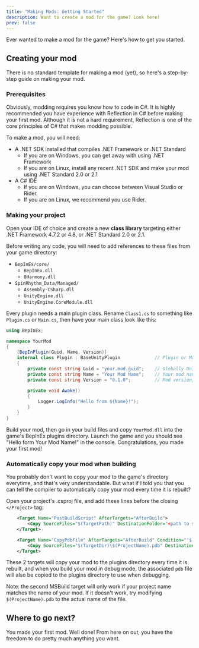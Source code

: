 ```yaml
---
title: "Making Mods: Getting Started"
description: Want to create a mod for the game? Look here!
prev: false
---
```


Ever wanted to make a mod for the game? Here's how to get you started.

## Creating your mod

There is no standard template for making a mod (yet), so here's a step-by-step guide on making your mod.

### Prerequisites

Obviously, modding requires you know how to code in C#. It is highly recommended you have experience with Reflection in C# before making your first mod. Although it is not a hard requirement, Reflection is one of the core principles of C# that makes modding possible.

To make a mod, you will need:
- A .NET SDK installed that compiles .NET Framework or .NET Standard
    - If you are on Windows, you can get away with using .NET Framework
    - If you are on Linux, install any recent .NET SDK and make your mod using .NET Standard 2.0 or 2.1
- A C# IDE
    - If you are on Windows, you can choose between Visual Studio or Rider.
    - If you are on Linux, we recommend you use Rider.

### Making your project

Open your IDE of choice and create a new **class library** targeting either .NET Framework 4.7.2 or 4.8, or .NET Standard 2.0 or 2.1.

Before writing any code, you will need to add references to these files from your game directory:
- `BepInEx/core/`
    - `BepInEx.dll`
    - `0Harmony.dll`
- `SpinRhythm_Data/Managed/`
    - `Assembly-CSharp.dll`
    - `UnityEngine.dll`
    - `UnityEngine.CoreModule.dll`

Every plugin needs a main plugin class. Rename `Class1.cs` to something like `Plugin.cs` or `Main.cs`, then have your main class look like this:
```cs
using BepInEx;

namespace YourMod
{
    [BepInPlugin(Guid, Name, Version)]
    internal class Plugin : BaseUnityPlugin             // Plugin or Main, whatever you named your file.
    {
        private const string Guid = "your.mod.guid";    // Globally Unique Identifier, usually follows the convention com.yourwebsite.yourmod
        private const string Name = "Your Mod Name";    // Your mod name
        private const string Version = "0.1.0";         // Mod version, follows semantic versioning https://semver.org/

        private void Awake()
        {
            Logger.LogInfo("Hello from ${Name}!");
        }
    }
}
```

Build your mod, then go in your build files and copy `YourMod.dll` into the game's BepInEx plugins directory.
Launch the game and you should see "Hello form Your Mod Name!" in the console. Congratulations, you made your first mod!

### Automatically copy your mod when building

You probably don't want to copy your mod to the game's directory everytime, and that's very understandable. But what if I told you that you can tell the compiler to automatically copy your mod every time it is rebuilt?

Open your project's .csproj file, and add these lines before the closing `</Project>` tag:

```xml
    <Target Name="PostBuildScript" AfterTargets="AfterBuild">
        <Copy SourceFiles="$(TargetPath)" DestinationFolder="<path to srxd>\BepInEx\plugins" SkipUnchangedFiles="false" OverwriteReadOnlyFiles="true" />
    </Target>

    <Target Name="CopyPdbFile" AfterTargets="AfterBuild" Condition="'$(Configuration)' == 'Debug' And '$(OS)' == 'Unix'">
        <Copy SourceFiles="$(TargetDir)\$(ProjectName).pdb" DestinationFolder="<path to srxd>\BepInEx\plugins" SkipUnchangedFiles="false" OverwriteReadOnlyFiles="true" />
    </Target>
```
These 2 targets will copy your mod to the plugins directory every time it is rebuilt, and when you build your mod in debug mode, the associated `pdb` file will also be copied to the plugins directory to use when debugging.

Note: the second MSBuild target will only work if your project name matches the name of your mod. If it doesn't work, try modifying `$(ProjectName).pdb` to the actual name of the file.

## Where to go next?

You made your first mod. Well done! From here on out, you have the freedom to do pretty much anything you want.
